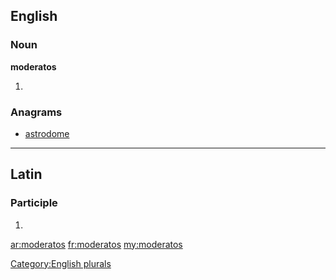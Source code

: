 ==English==

===Noun===
'''moderatos'''

# {{plural of|[[moderato]]}}

===Anagrams===
* [[astrodome#English|astrodome]]

[[Category:English plurals]]

----

==Latin==

===Participle===
{{la-part-form|moderatōs}}

# {{inflection of|moderatus|moderatus|acc|m|p|lang=la}}


[[ar:moderatos]]
[[fr:moderatos]]
[[my:moderatos]]